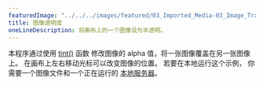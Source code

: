 ---
featuredImage: "../../../images/featured/03_Imported_Media-03_Image_Transparency-thumbnail.png"
title: 图像透明度
oneLineDescription: 将画布上的一个图像设为半透明。
---

本程序通过使用 
<a href="/reference/#/p5/tint/" target="_blank">tint()</a> 函数
修改图像的 alpha 值，将一张图像覆盖在另一张图像上。
在画布上左右移动光标可以改变图像的位置。
若要在本地运行这个示例，
你需要一个图像文件和一个正在运行的
<a href="https://github.com/processing/p5.js/wiki/Local-server">本地服务器</a>。